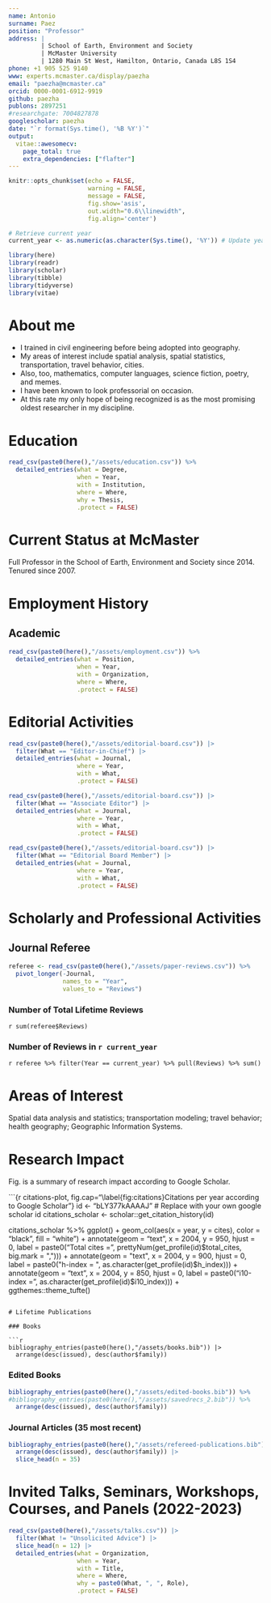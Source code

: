 ```yaml
---
name: Antonio
surname: Paez
position: "Professor"
address: |
         | School of Earth, Environment and Society
         | McMaster University
         | 1280 Main St West, Hamilton, Ontario, Canada L8S 1S4
phone: +1 905 525 9140
www: experts.mcmaster.ca/display/paezha
email: "paezha@mcmaster.ca"
orcid: 0000-0001-6912-9919
github: paezha
publons: 2897251
#researchgate: 7004827878
googlescholar: paezha
date: "`r format(Sys.time(), '%B %Y')`"
output: 
  vitae::awesomecv:
    page_total: true
    extra_dependencies: ["flafter"]
---
```


```r
knitr::opts_chunk$set(echo = FALSE, 
                      warning = FALSE, 
                      message = FALSE,
                      fig.show='asis', 
                      out.width="0.6\\linewidth", 
                      fig.align='center')
```

```r
# Retrieve current year
current_year <- as.numeric(as.character(Sys.time(), '%Y')) # Update year
```

```r
library(here)
library(readr)
library(scholar)
library(tibble)
library(tidyverse)
library(vitae)
```

# About me

 * I trained in civil engineering before being adopted into geography.
 * My areas of interest include spatial analysis, spatial statistics, transportation, travel behavior, cities.
 * Also, too, mathematics, computer languages, science fiction, poetry, and memes.
 * I have been known to look professorial on occasion.
 * At this rate my only hope of being recognized is as the most promising oldest researcher in my discipline.

# Education

```r
read_csv(paste0(here(),"/assets/education.csv")) %>% 
  detailed_entries(what = Degree, 
                   when = Year, 
                   with = Institution,
                   where = Where, 
                   why = Thesis,
                   .protect = FALSE)
```

# Current Status at McMaster

Full Professor in the School of Earth, Environment and Society since 2014. Tenured since 2007.

# Employment History

## Academic

```r
read_csv(paste0(here(),"/assets/employment.csv")) %>% 
  detailed_entries(what = Position, 
                   when = Year, 
                   with = Organization,
                   where = Where,
                   .protect = FALSE)
```
# Editorial Activities

```r
read_csv(paste0(here(),"/assets/editorial-board.csv")) |>
  filter(What == "Editor-in-Chief") |>
  detailed_entries(what = Journal, 
                   where = Year,
                   with = What,
                   .protect = FALSE)
```

```r
read_csv(paste0(here(),"/assets/editorial-board.csv")) |>
  filter(What == "Associate Editor") |>
  detailed_entries(what = Journal, 
                   where = Year,
                   with = What,
                   .protect = FALSE)
```

```r
read_csv(paste0(here(),"/assets/editorial-board.csv")) |>
  filter(What == "Editorial Board Member") |>
  detailed_entries(what = Journal, 
                   where = Year,
                   with = What,
                   .protect = FALSE)
```

# Scholarly and Professional Activities

## Journal Referee

```r
referee <- read_csv(paste0(here(),"/assets/paper-reviews.csv")) %>% 
  pivot_longer(-Journal, 
               names_to = "Year", 
               values_to = "Reviews")
```

### Number of Total Lifetime Reviews

`r sum(referee$Reviews)`

### Number of Reviews in `r current_year`

`r referee %>% filter(Year == current_year) %>% pull(Reviews) %>% sum()`

# Areas of Interest

Spatial data analysis and statistics; transportation modeling; travel behavior; health geography; Geographic Information Systems.

# Research Impact

Fig. \ref{fig:citations} is a summary of research impact according to Google Scholar.

```{r citations-plot, fig.cap="\\label{fig:citations}Citations per year according to Google Scholar"}
id <- "bLY377kAAAAJ" # Replace with your own google scholar id
citations_scholar <- scholar::get_citation_history(id)

citations_scholar %>%
  ggplot() + 
  geom_col(aes(x = year, 
               y = cites),
           color = "black",
           fill = "white") + 
  annotate(geom = "text", 
           x = 2004, 
           y = 950, 
           hjust = 0,
           label = paste0("Total cites = ", 
                          prettyNum(get_profile(id)$total_cites, big.mark = ","))) +
  annotate(geom = "text", 
           x = 2004, 
           y = 900, 
           hjust = 0,
           label = paste0("h-index = ", 
                          as.character(get_profile(id)$h_index))) +
  annotate(geom = "text", 
           x = 2004, 
           y = 850, 
           hjust = 0,
           label = paste0("i10-index = ", 
                          as.character(get_profile(id)$i10_index))) +
  ggthemes::theme_tufte()
```

# Lifetime Publications

### Books

```r
bibliography_entries(paste0(here(),"/assets/books.bib")) |>
  arrange(desc(issued), desc(author$family))
```

### Edited Books

```r
bibliography_entries(paste0(here(),"/assets/edited-books.bib")) %>%
#bibliography_entries(paste0(here(),"/assets/savedrecs_2.bib")) %>%
  arrange(desc(issued), desc(author$family))
```

### Journal Articles (35 most recent)

```r
bibliography_entries(paste0(here(),"/assets/refereed-publications.bib")) |>
  arrange(desc(issued), desc(author$family)) |>
  slice_head(n = 35)
```

<!--\newpage-->

# Invited Talks, Seminars, Workshops, Courses, and Panels (2022-2023)

```r
read_csv(paste0(here(),"/assets/talks.csv")) |>
  filter(What != "Unsolicited Advice") |>
  slice_head(n = 12) |>
  detailed_entries(what = Organization, 
                   when = Year, 
                   with = Title,
                   where = Where,
                   why = paste0(What, ", ", Role),
                   .protect = FALSE)
```


